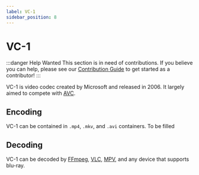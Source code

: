```yaml
---
label: VC-1
sidebar_position: 8
---
```


# VC-1

:::danger Help Wanted
This section is in need of contributions. If you believe you can help, please see our [Contribution Guide](../contribution-guide.mdx) to get started as a contributor!
:::

VC-1 is video codec created by Microsoft and released in 2006. It largely aimed to compete with [AVC](../video/AVC.mdx).

## Encoding
VC-1 can be contained in `.mp4`, `.mkv`, and `.avi` containers.
To be filled
## Decoding
VC-1 can be decoded by [FFmpeg](../utilities/ffmpeg.mdx), [VLC](../video-players.mdx), [MPV](../video-players.mdx), and any device that supports blu-ray. 